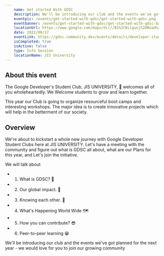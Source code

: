 ```yaml
---
    name: Get started With GDSC
    description: We'll be introducing our club and the events we've got planned for the next year - we would love for you to join our growing community!
    eventpic: /events/get-started-with-gdsc/get-started-with-gdsc.png
    eventbanner: /events/get-started-with-gdsc/get-started-with-gdsc-banner.png
    locationUrl: https://www.google.com/maps/dir//81%2CNilgunj%20Road%2C%20Agarpara%2C%20Kolkata-700109.%20Kolkata
    date: 2022/08/17
    eventLink: https://gdsc.community.dev/events/details/developer-student-clubs-jis-university-kolkata-presents-getting-started-with-gdsc/
    isCompleted: true
    isActive: false
    type: Info Session
    locationName: JIS University
---
```


## About this event

The Google Developer's Student Club, JIS UNIVERSITY, 💐 welcomes all of you wholeheartedly. We Welcome students to grow and learn together.

This year our Club is going to organize resourceful boot camps and interesting workshops. The major idea is to create innovative projects which will help in the betterment of our society.

## Overview

We're about to kickstart a whole new journey with Google Developer Student Clubs here at JIS UNIVERSITY. Let's have a meeting with the community and figure out what is GDSC all about, what are our Plans for this year, and Let's join the initiative.

We will talk about

- 1. What is GDSC? 🤔

- 2. Our global impact. 🥳

- 3. Knowing each other. 👋

- 4. What's Happening World Wide 🗺

- 5. How you can contribute? 😎

- 6. Peer-to-peer learning 😁

We'll be introducing our club and the events we've got planned for the next year - we would love for you to join our growing community
